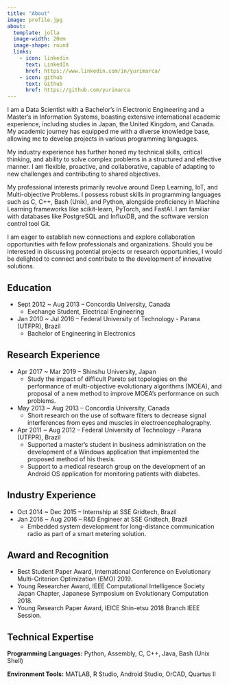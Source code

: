 ```yaml
---
title: "About"
image: profile.jpg
about:
  template: jolla
  image-width: 20em
  image-shape: round
  links:
    - icon: linkedin
      text: LinkedIn
      href: https://www.linkedin.com/in/yurimarca/
    - icon: github
      text: Github
      href: https://github.com/yurimarca
---
```


I am a Data Scientist with a Bachelor's in Electronic Engineering and a Master's in Information Systems, boasting extensive international academic experience, including studies in Japan, the United Kingdom, and Canada. My academic journey has equipped me with a diverse knowledge base, allowing me to develop projects in various programming languages.

My industry experience has further honed my technical skills, critical thinking, and ability to solve complex problems in a structured and effective manner. I am flexible, proactive, and collaborative, capable of adapting to new challenges and contributing to shared objectives.

My professional interests primarily revolve around Deep Learning, IoT, and Multi-objective Problems. I possess robust skills in programming languages such as C, C++, Bash (Unix), and Python, alongside proficiency in Machine Learning frameworks like scikit-learn, PyTorch, and FastAI. I am familiar with databases like PostgreSQL and InfluxDB, and the software version control tool Git.

I am eager to establish new connections and explore collaboration opportunities with fellow professionals and organizations. Should you be interested in discussing potential projects or research opportunities, I would be delighted to connect and contribute to the development of innovative solutions.



## Education

* Sept 2012 ~ Aug 2013 -- Concordia University, Canada
  * Exchange Student, Electrical Engineering

* Jan 2010 ~ Jul 2016 -- Federal University of Technology - Parana (UTFPR), Brazil
  * Bachelor of Engineering in Electronics

## Research Experience

* Apr 2017 ~ Mar 2019 -- Shinshu University, Japan
  * Study the impact of difficult Pareto set topologies on the performance of multi-objective evolutionary algorithms (MOEA), and proposal of a new method to improve MOEA's performance on such problems.

* May 2013 ~ Aug 2013 -- Concordia University, Canada
  * Short research on the use of software filters to decrease signal interferences from eyes and muscles in electroencephalography.

* Apr 2011 ~ Aug 2012 -- Federal University of Technology - Parana (UTFPR), Brazil
  * Supported a master's student in business administration on the development of a Windows application that implemented the proposed method of his thesis.
  * Support to a medical research group on the development of an Android OS application for monitoring patients with diabetes.

## Industry Experience

* Oct 2014 ~ Dec 2015 -- Internship at SSE Gridtech, Brazil
* Jan 2016 ~ Aug 2016 -- R&D Engineer at SSE Gridtech, Brazil
  * Embedded system development for long-distance communication radio as part of a smart metering solution.

## Award and Recognition

* Best Student Paper Award, International Conference on Evolutionary Multi-Criterion Optimization (EMO) 2019.
* Young Researcher Award, IEEE Computational Intelligence Society Japan Chapter, Japanese Symposium on Evolutionary Computation 2018.
* Young Research Paper Award, IEICE Shin-etsu 2018 Branch IEEE Session.


## Technical Expertise

**Programming Languages:** Python, Assembly, C, C++, Java, Bash (Unix Shell)

**Environment Tools:** MATLAB, R Studio, Android Studio, OrCAD, Quartus II
